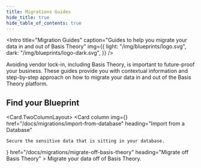 ```yaml
---
title: Migrations Guides
hide_title: true
hide_table_of_contents: true
---
```



<Intro
  title="Migration Guides"
  caption="Guides to help you migrate your data in and out of Basis Theory"
  img={{
    light: "/img/blueprints/logo.svg",
    dark: "/img/blueprints/logo-dark.svg",
  }}
/>

Avoiding vendor lock-in, including Basis Theory, is important to future-proof your business. These guides provide you with contextual information and step-by-step approach on how to migrate your data in and out of the Basis Theory platform.

## Find your Blueprint

<Card.TwoColumnLayout>
  <Card
    column
    img={<MigrationIcon />}
    href="/docs/migrations/import-from-database"
    heading="Import from a Database"
  >
    Secure the sensitive data that is sitting in your database.
  </Card>
  <Card
    column
    img={<MigrationIcon />}
    href="/docs/migrations/migrate-off-basis-theory"
    heading="Migrate off Basis Theory"
  >
    Migrate your data off of Basis Theory.
  </Card>
</Card.TwoColumnLayout>
